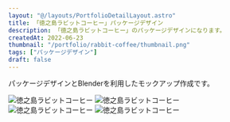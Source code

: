 ```yaml
---
layout: "@/layouts/PortfolioDetailLayout.astro"
title: 「徳之島ラビットコーヒー」パッケージデザイン
description: 「徳之島ラビットコーヒー」のパッケージデザインになります。
createdAt: 2022-06-23
thumbnail: "/portfolio/rabbit-coffee/thumbnail.png"
tags: ["パッケージデザイン"]
draft: false
---
```


パッケージデザインとBlenderを利用したモックアップ作成です。

<div class="multi-column-3 mt-XL">
  <img src="/portfolio/rabbit-coffee/01.png" alt="徳之島ラビットコーヒー" />
  <img src="/portfolio/rabbit-coffee/02.png" alt="徳之島ラビットコーヒー" />
  <img
    src="/portfolio/rabbit-coffee/03.png"
    alt="徳之島ラビットコーヒー"
    style="background: #fff;"
  />
  <img src="/portfolio/rabbit-coffee/04.png" alt="徳之島ラビットコーヒー" />
</div>
